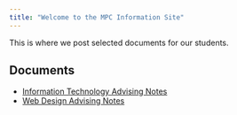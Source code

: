 ```yaml
---
title: "Welcome to the MPC Information Site"
---
```


This is where we post selected documents for our students.

## Documents

* [Information Technology Advising Notes](/documents/IT_Advising.pdf)
* [Web Design Advising Notes](/documents/Web_Design_Advising.pdf)
